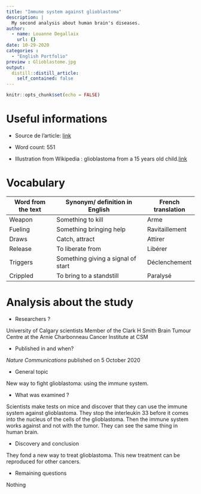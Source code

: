 ```yaml
---
title: "Immune system against glioblastoma"
description: |
  My second analysis about human brain's diseases.
author:
  - name: Louanne Degallaix
    url: {}
date: 10-29-2020
categories :
  - "English Portfolio"
preview : Glioblastome.jpg
output:
  distill::distill_article:
    self_contained: false
---
```


```r
knitr::opts_chunk$set(echo = FALSE)
```

# Useful informations

* Source de l'article: [link](https://www.sciencedaily.com/releases/2020/10/201027105359.htm)

* Word count: 551

* Illustration from Wikipedia : glioblastoma from a 15 years old child.[link](https://fr.wikipedia.org/wiki/Glioblastome_multiforme#/media/Fichier:Glioblastoma_-_MR_sagittal_with_contrast.jpg)

# Vocabulary

| Word from the text | Synonym/ definition in English     | French translation |
| ------------------ | ---------------------------------- | ------------------ |
| Weapon             | Something to kill                  | Arme               |
| Fueling            | Something bringing help            | Ravitaillement     |
| Draws              | Catch, attract                     | Attirer            |
| Release            | To liberate from                   | Libérer            |
| Triggers           | Something giving a signal of start | Déclenchement      |
| Crippled           | To bring to a standstill           | Paralysé           |

# Analysis about the study

* Researchers ?

University of Calgary scientists
Member of the Clark H Smith Brain Tumour Centre at the Arnie Charbonneau Cancer Institute at CSM


* Published in and when? 

*Nature Communications*  published on 5 October 2020

* General topic 

 New way to fight glioblastoma: using the immune system. 

* What was examined ?

Scientists make tests on mice and discover that they can use the immune system against glioblastoma. They stop the interleukin 33 before it comes into the nucleus of the cells of the glioblastoma. Then the immune system works against and not with the tumor. They can see the same thing in human brain.

* Discovery and conclusion

They fond a new way to treat glioblastoma. This new treatment can be reproduced for other cancers. 

* Remaining questions 

Nothing

